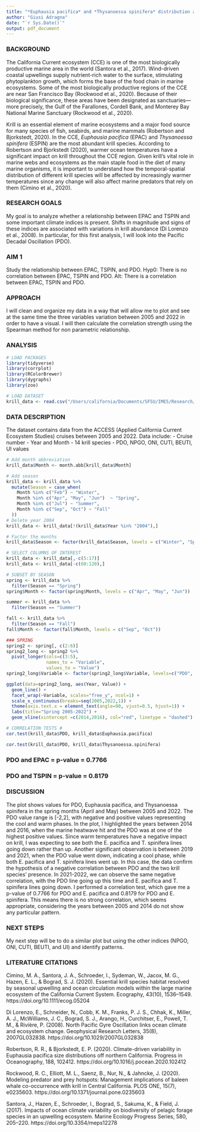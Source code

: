 ```yaml
---
title: "*Euphausia pacifica* and *Thysanoessa spinifera* distribution and abundance in the central California Current Ecosystem in relation to climate indices"
author: "Giusi Adragna"
date: "`r Sys.Date()`"
output: pdf_document
---
```


### BACKGROUND ###

The California Current ecosystem (CCE) is one of the most biologically productive marine area in the world (Santora et al., 2017). Wind-driven coastal upwellings supply nutrient-rich water to the surface, stimulating phytoplankton growth, which forms the base of the food chain in marine ecosystems. Some of the most biologically productive regions of the CCE are near San Francisco Bay (Rockwood et al., 2020). Because of their biological significance, these areas have been designated as sanctuaries—more precisely, the Gulf of the Farallones, Cordell Bank, and Monterey Bay National Marine Sanctuary (Rockwood et al., 2020).

Krill is an essential element of marine ecosystems and a major food source for many species of fish, seabirds, and marine mammals (Robertson and Bjorkstedt, 2020). In the CCE, *Euphausia pacifica* (EPAC) and *Thysanoessa spinifera* (ESPIN) are the most abundant krill species. According to Robertson and Bjorkstedt (2020), warmer ocean temperatures have a significant impact on krill throughout the CCE region. Given krill's vital role in marine webs and ecosystems as the main staple food in the diet of many marine organisms, it is important to understand how the temporal-spatial distribution of different krill species will be affected by increasingly warmer temperatures since any change will also affect marine predators that rely on them (Cimino et al., 2020).

### RESEARCH GOALS ###
My goal is to analyze whether a relationship between EPAC and TSPIN and some important climate indices is present. Shifts in magnitude and signs of these indices are associated with variations in krill abundance (Di Lorenzo et al., 2008). In particular, for this first analysis, I will look into the Pacific Decadal Oscillation (PDO).

### AIM 1 ###
Study the relationship between EPAC, TSPIN, and PDO.
Hyp0: There is no correlation between EPAC, TSPIN and PDO.
Alt: There is a correlation between EPAC, TSPIN and PDO.

### APPROACH ###
I will clean and organize my data in a way that will allow me to plot and see  at the same time the three variables variation between 2005 and 2022 in order to have a visual. I will then calculate the correlation strength using the Spearman method for non parametric relationship.

### ANALYSIS ###

```r
# LOAD PACKAGES
library(tidyverse)
library(corrplot)
library(RColorBrewer)
library(dygraphs)
library(zoo)
```


```r
# LOAD DATASET
krill_data <- read.csv("/Users/california/Documents/SFSU/IMES/Research/Data/UPDATED_krill species for Giusi 12052023 copy.csv")
```


### DATA DESCRIPTION ###

The dataset contains data from the ACCESS (Applied California Current Ecosystem Studies) cruises between 2005 and 2022. Data include:
- Cruise number
- Year and Month
- 14 krill species 
- PDO, NPGO, ONI, CUTI, BEUTI, UI values


```r
# Add month abbreviation
krill_data$Month <- month.abb[krill_data$Month]

# Add season
krill_data <- krill_data %>% 
  mutate(Season = case_when(
    Month %in% c("Feb") ~ "Winter",
    Month %in% c("Apr", "May", "Jun")  ~ "Spring",
    Month %in% c("Jul") ~ "Summer",
    Month %in% c("Sep", "Oct") ~ "Fall"
  ))
# Delete year 2004  
krill_data <- krill_data[!(krill_data$Year %in% "2004"),]

# Factor the months
krill_data$Season <- factor(krill_data$Season, levels = c("Winter", "Spring", "Summer", "Fall"))

# SELECT COLUMNS OF INTEREST
krill_data <- krill_data[,-c(5:17)]
krill_data <- krill_data[-c(60:120),]
```


```r
# SUBSET BY SEASON
spring <- krill_data %>% 
  filter(Season == "Spring")
spring$Month <- factor(spring$Month, levels = c("Apr", "May", "Jun"))

summer <- krill_data %>% 
  filter(Season == "Summer")

fall <- krill_data %>% 
  filter(Season == "Fall")
fall$Month <- factor(fall$Month, levels = c("Sep", "Oct"))
```


```r
### SPRING
spring2 <- spring[, c(2:6)]
spring2_long <- spring2 %>% 
  pivot_longer(cols=c(3:5),
               names_to = "Variable",
               values_to = "Value")
spring2_long$Variable <- factor(spring2_long$Variable, levels=c("PDO", "Euphausia.pacifica", "Thysanoessa.spinifera"))

ggplot(data=spring2_long, aes(Year, Value)) +
  geom_line() +
  facet_wrap(~Variable, scales="free_y", ncol=1) +
  scale_x_continuous(breaks=seq(2005,2022,1)) +
  theme(axis.text.x = element_text(angle=90, vjust=0.5, hjust=1)) +
  labs(title="Spring 2005-2022") +
  geom_vline(xintercept =c(2014,2016), col="red", linetype = "dashed")
```


```r
# CORRELATION TESTS #
cor.test(krill_data$PDO, krill_data$Euphausia.pacifica)

cor.test(krill_data$PDO, krill_data$Thysanoessa.spinifera)
```

### PDO and EPAC = p-value = 0.7766 ### 
### PDO and TSPIN = p-value = 0.8179 ###


### DISCUSSION ###

The plot shows values for PDO, Euphausia pacifica, and Thysanoessa spinifera in the spring months (April and May) between 2005 and 2022. The PDO value range is [-2,2], with negative and positive values representing the cool and warm phases. In the plot, I highlighted the years between 2014 and 2016, when the marine heatwave hit and the PDO was at one of the highest positive values. Since warm temperatures have a negative impact on krill, I was expecting to see both the E. pacifica and T. spinifera lines going down rather than up. Another significant observation is between 2019 and 2021, when the PDO value went down, indicating a cool phase, while both E. pacifica and T. spinifera lines went up. In this case, the data confirm the hypothesis of a negative correlation between PDO and the two krill species' presence. In 2021-2022, we can observe the same negative correlation, with the PDO line going up this time and E. pacifica and T. spinifera lines going down. 
I performed a correlation test, which gave me a p-value of 0.7766 for PDO and E. pacifica and 0.8179 for PDO and E. spinifera. This means there is no strong correlation, which seems appropriate, considering the years between 2005 and 2014 do not show any particular pattern. 


### NEXT STEPS ###

My next step will be to do a similar plot but using the other indices (NPGO, ONI, CUTI, BEUTI, and UI) and identify patterns. 


### LITERATURE CITATIONS ###
Cimino, M. A., Santora, J. A., Schroeder, I., Sydeman, W., Jacox, M. G., Hazen, E. L., & Bograd, S. J. (2020). Essential krill species habitat resolved by seasonal upwelling and ocean circulation models within the large marine ecosystem of the California Current System. Ecography, 43(10), 1536–1549. https://doi.org/10.1111/ecog.05204

Di Lorenzo, E., Schneider, N., Cobb, K. M., Franks, P. J. S., Chhak, K., Miller, A. J., McWilliams, J. C., Bograd, S. J., Arango, H., Curchitser, E., Powell, T. M., & Rivière, P. (2008). North Pacific Gyre Oscillation links ocean climate and ecosystem change. Geophysical Research Letters, 35(8), 2007GL032838. https://doi.org/10.1029/2007GL032838

Robertson, R. R., & Bjorkstedt, E. P. (2020). Climate-driven variability in Euphausia pacifica size distributions off northern California. Progress in Oceanography, 188, 102412. https://doi.org/10.1016/j.pocean.2020.102412

Rockwood, R. C., Elliott, M. L., Saenz, B., Nur, N., & Jahncke, J. (2020). Modeling predator and prey hotspots: Management implications of baleen whale co-occurrence with krill in Central California. PLOS ONE, 15(7), e0235603. https://doi.org/10.1371/journal.pone.0235603

Santora, J., Hazen, E., Schroeder, I., Bograd, S., Sakuma, K., & Field, J. (2017). Impacts of ocean climate variability on biodiversity of pelagic forage species in an upwelling ecosystem. Marine Ecology Progress Series, 580, 205–220. https://doi.org/10.3354/meps12278

